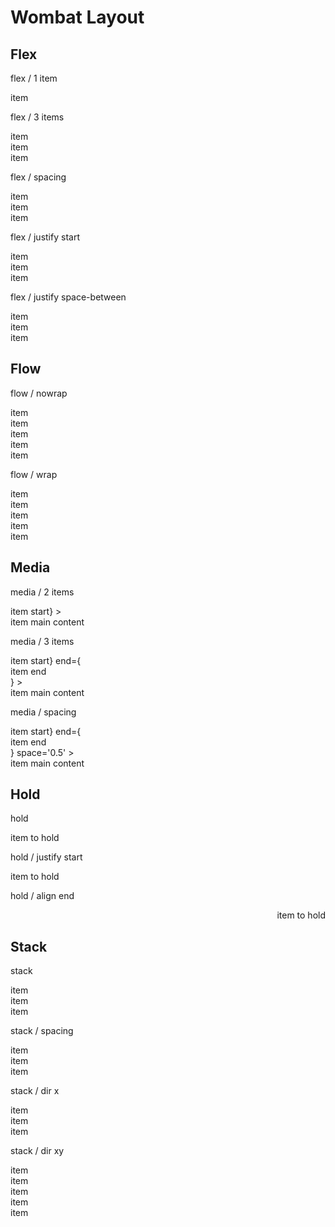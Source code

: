 

<Meta title="Wombat Layout" />

<style>{`
  section.s {
    padding: 2rem;
    margin: 1rem 0 2rem;
    border: 1px solid #ccc;
    border-radius: 0.25rem;
  }

  section.c {
    height: 20rem;
    border: 1px dashed #ccc;
    border-radius: 0.25rem;
  }

  div.x {
    padding: 1.5rem 3rem;
    background: #666;
    color: #fff;
    border-radius: 0.25rem;
  }

  h2 { 
    border: none !important;
   }
`}</style>

# Wombat Layout


## Flex

<section className="s">
  <p>flex / 1 item</p>
  <Flex>
    <div className='x'>item</div>
  </Flex>

  <p>flex / 3 items</p>
  <Flex>
    <div className='x'>item</div>
    <div className='x'>item</div>
    <div className='x'>item</div>
  </Flex>

  <p>flex / spacing</p>
  <Flex space='0.5'>
    <div className='x'>item</div>
    <div className='x'>item</div>
    <div className='x'>item</div>
  </Flex>

  <p>flex / justify start </p>
  <Flex justify='start'>
    <div className='x'>item</div>
    <div className='x'>item</div>
    <div className='x'>item</div>
  </Flex>

  <p>flex / justify space-between </p>
  <Flex justify='space-between'>
    <div className='x'>item</div>
    <div className='x'>item</div>
    <div className='x'>item</div>
  </Flex>
</section>


## Flow

<section className="s">
  <p>flow / nowrap</p>
  <Flow justify='start'>
    <div className='x'>item</div>
    <div className='x'>item</div>
    <div className='x'>item</div>
    <div className='x'>item</div>
    <div className='x'>item</div>
  </Flow>

  <p>flow / wrap</p>
  <Flow justify='start' wrap>
    <div className='x'>item</div>
    <div className='x'>item</div>
    <div className='x'>item</div>
    <div className='x'>item</div>
    <div className='x'>item</div>
  </Flow>
</section>


## Media

<section className="s">
  <p>media / 2 items</p>
  <Media
    start={<div className='x'>item start</div>}
  >
    <div className='x'>item main content</div>
  </Media>

  <p>media / 3 items</p>
  <Media
    start={<div className='x'>item start</div>}
    end={<div className='x'>item end</div>}
  >
    <div className='x'>item main content</div>
  </Media>

  <p>media / spacing</p>
  <Media
    start={<div className='x'>item start</div>}
    end={<div className='x'>item end</div>}
    space='0.5'
  >
    <div className='x'>item main content</div>
  </Media>
</section>


## Hold

<section className="s">
  <p>hold</p>
  <section className="c">
    <Hold>
      <div className='x'>item to hold</div>
    </Hold>
  </section>

  <p>hold / justify start</p>
  <section className="c">
    <Hold justify='start'>
      <div className='x'>item to hold</div>
    </Hold>
  </section>

  <p>hold / align end</p>
  <section className="c">
    <Hold align='end'>
      <div className='x'>item to hold</div>
    </Hold>
  </section>
</section>


## Stack

<section className="s">
  <p>stack</p>
  <Stack>
    <div className='x'>item</div>
    <div className='x'>item</div>
    <div className='x'>item</div>
  </Stack>

  <p>stack / spacing</p>
  <Stack space='0.5'>
    <div className='x'>item</div>
    <div className='x'>item</div>
    <div className='x'>item</div>
  </Stack>

  <p>stack / dir x</p>
  <Stack dir='x'>
    <div className='x' style={{ display: 'inline-block' }}>item</div>
    <div className='x' style={{ display: 'inline-block' }}>item</div>
    <div className='x' style={{ display: 'inline-block' }}>item</div>
  </Stack>

  <p>stack / dir xy</p>
  <Stack dir='xy'>
    <div className='x' style={{ display: 'inline-block' }}>item</div>
    <div className='x' style={{ display: 'inline-block' }}>item</div>
    <div className='x' style={{ display: 'inline-block' }}>item</div>
    <div className='x' style={{ display: 'inline-block' }}>item</div>
    <div className='x' style={{ display: 'inline-block' }}>item</div>
  </Stack>
</section>
